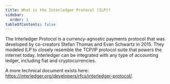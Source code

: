 ```yaml
---
title: What is the Interledger Protocol (ILP)?
sidebar:
  order: 1
tableOfContents: false
---
```



The Interledger Protocol is a currency-agnostic payments protocol that was developed by co-creators Stefan Thomas and Evan Schwartz in 2015. They modeled ILP to closely resemble the TCP/IP protocol suite that powers the internet today. Interledger can be integrated with any type of accounting ledger, including fiat and cryptocurrencies.

A more technical document exists here: https://interledger.org/developers/rfcs/interledger-protocol/.

<CompletionTracker postId="what-is-the-ilp" client:only="preact" />

